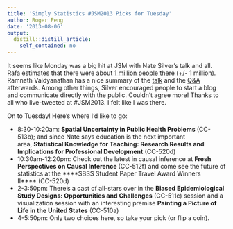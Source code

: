 ```yaml
---
title: 'Simply Statistics #JSM2013 Picks for Tuesday'
author: Roger Peng
date: '2013-08-06'
output:
  distill::distill_article:
    self_contained: no
---
```


It seems like Monday was a big hit at JSM with Nate Silver's talk and all. Rafa estimates that there were about [1 million people there](https://twitter.com/rafalab/status/364480835577073664) (+/- 1 million). Ramnath Vaidyanathan has a nice summary of the [talk](http://storify.com/ramnathv/jsm-2013?utm_campaign=&utm_source=t.co&utm_content=storify-pingback&awesm=sfy.co_hPE1&utm_medium=sfy.co-twitter) and the [Q&A](https://gist.github.com/ramnathv/975b7d5df642c3804fc5) afterwards. Among other things, Silver encouraged people to start a blog and communicate directly with the public. Couldn't agree more! Thanks to all who live-tweeted at #JSM2013. I felt like I was there.

On to Tuesday! Here's where I'd like to go:

  * <span style="line-height: 16px;">8:30-10:20am: <b>Spatial Uncertainty in Public Health Problems </b>(CC-513b); and since Nate says education is the next important area, <b>Statistical Knowledge for Teaching: Research Results and Implications for Professional Development</b> (CC-520d)</span>
  * 10:30am-12:20pm: Check out the latest in causal inference at **Fresh Perspectives on Causal Inference**** **(CC-512f) and come see the future of statistics at the ****SBSS Student Paper Travel Award Winners II**** (CC-520d)
  * 2-3:50pm: There's a cast of all-stars over in the **Biased Epidemiological Study Designs: Opportunities and Challenges** (CC-511c) session and a visualization session with an interesting premise **Painting a Picture of Life in the United States** (CC-510a)
  * 4-5:50pm: Only two choices here, so take your pick (or flip a coin).
